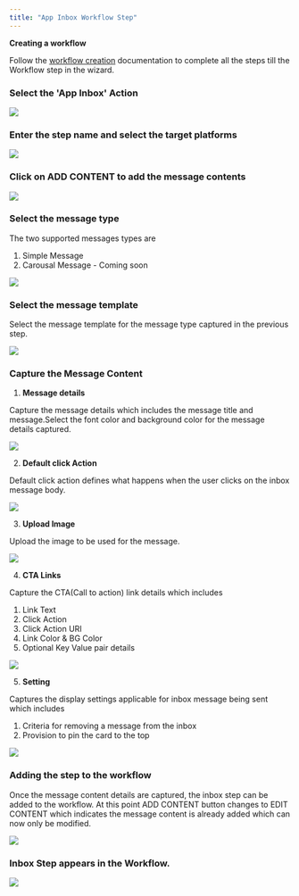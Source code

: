 ```yaml
---
title: "App Inbox Workflow Step"
---
```


<Info>

**Creating a workflow**

Follow the [workflow creation](/engagement/workflow/create-workflow) documentation to complete all the steps till the Workflow step in the wizard.

</Info>


### Select the 'App Inbox' Action 
![](/images/wf-inbox/wf-inbox-1.png)

### Enter the step name and select the target platforms

![](/images/wf-inbox/wf-inbox-2.png)

### Click on ADD CONTENT to add the message contents

![](/images/wf-inbox/wf-inbox-3.png)

### Select the message type

The two supported messages types are 
1. Simple Message
2. Carousal Message - Coming soon

![](/images/wf-inbox/wf-inbox-4.png)

### Select the message template

Select the message template for the message type captured in the previous step.

![](/images/wf-inbox/wf-inbox-5.png)

### Capture the Message Content

1. **Message details** 

Capture the message details which includes the message title and message.Select the font color and background color for the message details captured.

![](/images/wf-inbox/wf-inbox-6.png)

2. **Default click Action**

Default click action defines what happens when the user clicks on the inbox message body.

![](/images/wf-inbox/wf-inbox-7.png)

3. **Upload Image**

Upload the image to be used for the message.

![](/images/wf-inbox/wf-inbox-8.png)

4. **CTA Links**

Capture the CTA(Call to action) link details which includes
1. Link Text 
2. Click Action
3. Click Action URI
4. Link Color & BG Color
5. Optional Key Value pair details

![](/images/wf-inbox/wf-inbox-9.png)

5. **Setting**

Captures the display settings applicable for inbox message being sent which includes
1. Criteria for removing a message from the inbox
2. Provision to pin the card to the top

![](/images/wf-inbox/wf-inbox-10.png)

### Adding the step to the workflow

Once the message content details are captured, the inbox step can be added to the workflow. At this point ADD CONTENT button changes to EDIT CONTENT which indicates the message content is already added which can now only be modified.

![](/images/wf-inbox/wf-inbox-11.png)

### Inbox Step appears in the Workflow.

![](/images/wf-inbox/wf-inbox-12.png)